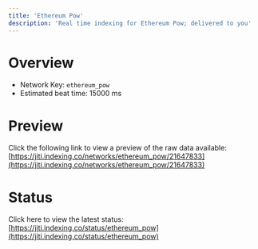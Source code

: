 ```yaml
---
title: 'Ethereum Pow'
description: 'Real time indexing for Ethereum Pow; delivered to you'
---
```


# Overview
- Network Key: `ethereum_pow`
- Estimated beat time: 15000 ms

# Preview
Click the following link to view a preview of the raw data available: [https://jiti.indexing.co/networks/ethereum_pow/21647833](https://jiti.indexing.co/networks/ethereum_pow/21647833)

# Status
Click here to view the latest status: [https://jiti.indexing.co/status/ethereum_pow](https://jiti.indexing.co/status/ethereum_pow)

